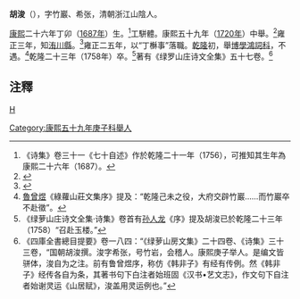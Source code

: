 '''胡浚'''（{{bd|1687年||1758年}}），字竹巖、希张，清朝浙江山陰人。

[[康熙|康熙]]二十六年丁卯（[[1687年|1687年]]）生。<ref>《诗集》卷三十一《七十自述》作於乾隆二十一年（1756），可推知其生年為康熙二十六年（1687）。</ref>工駢體。康熙五十九年（[[1720年|1720年]]）中舉。<ref>{{Cite wikisource|title=浙江通志|author=嵇曾筠|wslanguage=zh|wslink=浙江通志_(四庫全書本)/卷144|volume=144}}</ref>雍正三年，知[[洧川县|洧川縣]]。<ref>{{Cite wikisource|title=河南通志|author=田文鏡|wslanguage=zh|wslink=河南通志_(四庫全書本)/卷37|volume=37}}</ref>雍正二五年，以“丁櫯事”落職。[[乾隆|乾隆]]初，舉[[博學鴻詞科|博學鴻詞科]]，不遇。<ref>[[魯曾煜|魯曾煜]]《綠蘿山莊文集序》提及：“乾隆己未之役，大府交辟竹巖……而竹巖卒不赴徵”。</ref>乾隆二十三年（1758年）卒。<ref>《绿萝山庄诗文全集·诗集》卷首有[[孙人龙|孙人龙]]《序》提及胡浚已於乾隆二十三年（1758）“召赴玉楼。”</ref>著有《绿罗山庄诗文全集》五十七卷。<ref>《四庫全書總目提要》卷一八四：“《绿萝山房文集》二十四卷、《诗集》三十三卷，“国朝胡浚撰。浚字希张，号竹岩，会稽人。康熙庚子举人。是编文皆骈体，浚自为之注。前有鲁曾煜序，称仿《韩非子》有经有传例。然《韩非子》经传各自为条，其著书句下白注者始班固《汉书•艺文志》，作文句下自注者始谢灵运《山居赋》，浚盖用灵运例也。”</ref>

==注釋==
{{reflist}}
[[Category:康熙五十九年庚子科舉人|Category:康熙五十九年庚子科舉人]]
[[category:清朝官員|H]]